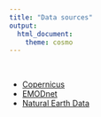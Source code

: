 ---
title: "Data sources"
output: 
  html_document:
    theme: cosmo
---

$~$

* [Copernicus](http://www.copernicus.eu/)
* [EMODnet](http://www.emodnet.eu/)
* [Natural Earth Data](http://www.naturalearthdata.com/)